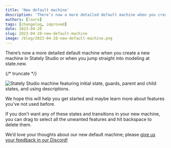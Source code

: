 ```yaml
---
title: 'New default machine'
description: 'There’s now a more detailed default machine when you create a new machine in Stately Studio or jump straight into modeling at state.new.'
authors: [laura]
tags: [changelog, improved]
date: 2023-04-28
slug: 2023-04-28-new-default-machine
image: /blog/2023-04-28-new-default-machine.png
---
```


There’s now a more detailed default machine when you create a new machine in Stately Studio or when you jump straight into modeling at state.new.

{/* truncate */}

![Stately Studio machine featuring initial state, guards, parent and child states, and using descriptions.](https://canny.io/images/362e27b65f13dfe7ce6979a91a5fdd6c.png)

We hope this will help you get started and maybe learn more about features you’ve not used before.

If you don’t want any of these states and transitions in your new machine, you can drag to select all the unwanted features and hit backspace to delete them.

We’d love your thoughts about our new default machine; please [give us your feedback in our Discord!](https://discord.gg/xstate)
